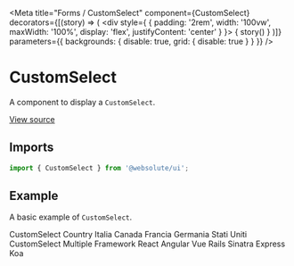 
<Meta
  title="Forms / CustomSelect"
  component={CustomSelect}
  decorators={[(story) => (
    <div style={ { padding: '2rem', width: '100vw', maxWidth: '100%', display: 'flex', justifyContent: 'center' } }>
      { story() }
    </div>
  )]}
  parameters={{ backgrounds: { disable: true, grid: { disable: true } } }}
/>

# CustomSelect

A component to display a `CustomSelect`.

[View source](https://github.com/actarian/turbo-mono/tree/main/packages/ui/src/forms/custom-select)

## Imports

```js
import { CustomSelect } from '@websolute/ui';
```

## Example

A basic example of `CustomSelect`.

<Canvas>
  <Story name="default">
    <div style={{ padding: '4rem', fontSize: '2rem', width: '100%', maxWidth: '500px' }}>
      <Field>
        <Label>CustomSelect</Label>
        <CustomSelect name='country' id='country' defaultValue='Italia' placeholder="select a value..">
          <CustomSelect.Label>Country</CustomSelect.Label>
          <CustomSelect.Option value="it">Italia</CustomSelect.Option>
          <CustomSelect.Option value="ca">Canada</CustomSelect.Option>
          <CustomSelect.Option value="fr">Francia</CustomSelect.Option>
          <CustomSelect.Option value="de">Germania</CustomSelect.Option>
          <CustomSelect.Option value="us">Stati Uniti</CustomSelect.Option>
        </CustomSelect>
      </Field>
    </div>
  </Story>
  <Story name="multiple">
    <div style={{ padding: '4rem', fontSize: '2rem', width: '100%', maxWidth: '500px' }}>
      <Field>
        <Label>CustomSelect Multiple</Label>
        <CustomSelect placeholder="Frameworks" multiple initialValue={['1', '2']}>
          <CustomSelect.Label>Framework</CustomSelect.Label>
          <CustomSelect.Option value="1">React</CustomSelect.Option>
          <CustomSelect.Option value="2">Angular</CustomSelect.Option>
          <CustomSelect.Option value="3">Vue</CustomSelect.Option>
          <CustomSelect.Divider />
          <CustomSelect.Option value="4">Rails</CustomSelect.Option>
          <CustomSelect.Option value="5">Sinatra</CustomSelect.Option>
          <CustomSelect.Divider />
          <CustomSelect.Option value="6">Express</CustomSelect.Option>
          <CustomSelect.Option value="7">Koa</CustomSelect.Option>
        </CustomSelect>
      </Field>
    </div>
  </Story>
</Canvas>
